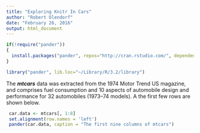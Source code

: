 ```yaml
---
title: "Exploring Knitr In Cars"
author: "Robert Olendorf"
date: "February 26, 2016"
output: html_document
---
```


```r
if(!require("pander"))
{
  install.packages("pander", repos="http://cran.rstudio.com/", dependencies = TRUE)
}

library("pander", lib.loc="~/Library/R/3.2/library")

```

The **_mtcars_** data was extracted from the 1974 Motor Trend US magazine, and comprises fuel consumption and 10 aspects of automobile design and performance for 32 automobiles (1973–74 models). A the first few rows are shown below.

```r
 car.data <- mtcars[, 1:8]
 set.alignment(row.names = 'left')
 pander(car.data, caption = "The first nine columns of mtcars")
```